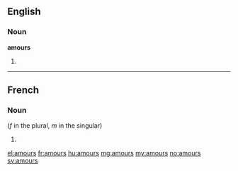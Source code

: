 ==English==

===Noun===
'''amours'''

# {{plural of|amour}}

----

==French==

===Noun===
{{head|fr}} (''f'' in the plural, ''m'' in the singular)

# {{plural of|amour|lang=fr}}

[[el:amours]]
[[fr:amours]]
[[hu:amours]]
[[mg:amours]]
[[my:amours]]
[[no:amours]]
[[sv:amours]]